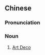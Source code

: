 {{also|装饰艺术}}
==Chinese==
{{zh-forms|s=装饰艺术|type=22}}

===Pronunciation===
{{zh-pron
|m=zhuāngshì yìshù
|cat=n
}}

===Noun===
{{zh-noun}}

# [[Art Deco]]

{{zh-cat|Art}}